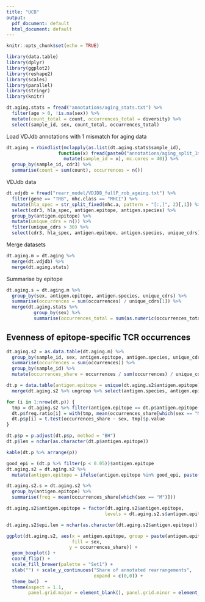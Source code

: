 ```yaml
---
title: "UCB"
output:
  pdf_document: default
  html_document: default
---
```


```r
knitr::opts_chunk$set(echo = TRUE)
```

```r
library(data.table)
library(dplyr)
library(ggplot2)
library(reshape2)
library(scales)
library(parallel)
library(stringr)
library(knitr)
```

```r
dt.aging.stats = fread("annotations/aging_stats.txt") %>%
  filter(age > 0, !is.na(sex)) %>%
  mutate(count_total = count, occurrences_total = diversity) %>%
  select(sample_id, sex, count_total, occurrences_total)
```

Load VDJdb annotations with 1 mismatch for aging data

```r
dt.aging = rbindlist(mclapply(as.list(dt.aging.stats$sample_id),
                   function(x) fread(paste0("annotations/aging_split_1mm/", x, ".annot.txt")) %>% 
                     mutate(sample_id = x), mc.cores = 40)) %>%
  group_by(sample_id, cdr3) %>%
  summarise(count = sum(count), occurrences = n())
```

VDJdb data

```r
dt.vdjdb = fread("rearr_model/VDJDB_fullP_rob_ageing.txt") %>% 
  filter(gene == "TRB", mhc.class == "MHCI") %>%
  mutate(hla_spec = str_split_fixed(mhc.a, pattern = "[:,]", 2)[,1]) %>%
  select(cdr3, hla_spec, antigen.epitope, antigen.species) %>%
  group_by(antigen.epitope) %>%
  mutate(unique_cdrs = n()) %>%
  filter(unique_cdrs > 30) %>%
  select(cdr3, hla_spec, antigen.epitope, antigen.species, unique_cdrs)
```

Merge datasets

```r
dt.aging.m = dt.aging %>%
  merge(dt.vdjdb) %>%
  merge(dt.aging.stats)
```

Summarise by epitope

```r
dt.aging.s = dt.aging.m %>%
  group_by(sex, antigen.epitope, antigen.species, unique_cdrs) %>%
  summarise(occurrences = sum(occurrences) / unique_cdrs[1]) %>%
  merge(dt.aging.stats %>%
          group_by(sex) %>%
          summarise(occurrences_total = sum(as.numeric(occurrences_total))))
```

## Evenness of epitope-specific TCR occurrences

```r
dt.aging.s2 = as.data.table(dt.aging.m) %>%
  group_by(sample_id, sex, antigen.epitope, antigen.species, unique_cdrs) %>%
  summarise(occurrences = sum(occurrences)) %>%
  group_by(sample_id) %>%
  mutate(occurrences_share = occurrences / sum(occurrences) / unique_cdrs)
```

```r
dt.p = data.table(antigen.epitope = unique(dt.aging.s2$antigen.epitope), p = 1, freq.ratio = 1) %>%
  merge(dt.aging.s2 %>% ungroup %>% select(antigen.species, antigen.epitope) %>% unique)

for (i in 1:nrow(dt.p)) {
  tmp = dt.aging.s2 %>% filter(antigen.epitope == dt.p$antigen.epitope[i])
  dt.p$freq.ratio[i] = with(tmp, mean(occurrences_share[which(sex == "M")]) / mean(occurrences_share[which(sex == "F")]))
  dt.p$p[i] = t.test(occurrences_share ~ sex, tmp)$p.value
}

dt.p$p = p.adjust(dt.p$p, method = "BH")
dt.p$len = nchar(as.character(dt.p$antigen.epitope))

kable(dt.p %>% arrange(p))

good_epi = (dt.p %>% filter(p < 0.05))$antigen.epitope
dt.aging.s2 = dt.aging.s2 %>%
  mutate(antigen.epitope = ifelse(antigen.epitope %in% good_epi, paste(antigen.epitope, "(*)"),antigen.epitope))
```

```r
dt.aging.s2.s = dt.aging.s2 %>%
  group_by(antigen.epitope) %>%
  summarise(freq = mean(occurrences_share[which(sex == "M")]))

dt.aging.s2$antigen.epitope = factor(dt.aging.s2$antigen.epitope, 
                                    levels = dt.aging.s2.s$antigen.epitope[order(dt.aging.s2.s$freq)])

dt.aging.s2$epi.len = nchar(as.character(dt.aging.s2$antigen.epitope))

ggplot(dt.aging.s2, aes(x = antigen.epitope, group = paste(antigen.epitope,sex), 
                        fill = sex,
                       y = occurrences_share)) +
  geom_boxplot() +
  coord_flip() +
  scale_fill_brewer(palette = "Set1") +
  xlab("") + scale_y_continuous("Share of annotated rearrangements", 
                                expand = c(0,0)) +
  theme_bw()  +
  theme(aspect = 1.1,  
        panel.grid.major = element_blank(), panel.grid.minor = element_blank())
```